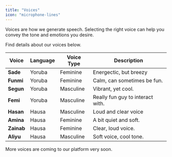 ```yaml
---
title: "Voices"
icon: "microphone-lines"
---
```


Voices are how we generate speech.
Selecting the right voice can help you convey the tone and emotions you desire.

Find details about our voices below.

| Voice      | Language    | Voice Type | Description                        |
|------------|-------------|---------|------------------------------------|
| **Sade**   | Yoruba  | Feminine | Energectic, but breezy             |
| **Funmi**  | Yoruba  | Feminine | Calm, can sometimes be fun.        |
| **Segun**  | Yoruba  | Masculine | Vibrant, yet cool.                 |
| **Femi**   | Yoruba  | Masculine | Really fun guy to interact with.   |
| **Hasan**  | Hausa | Masculine | Loud and clear voice |
| **Amina**  | Hausa | Feminine | A bit quiet and soft.              |
| **Zainab** | Hausa | Feminine | Clear, loud voice.                 |
| **Aliyu**  | Hausa  | Masculine | Soft voice, cool tone.             |

<Note>
    More voices are coming to our platform very soon.
</Note>

